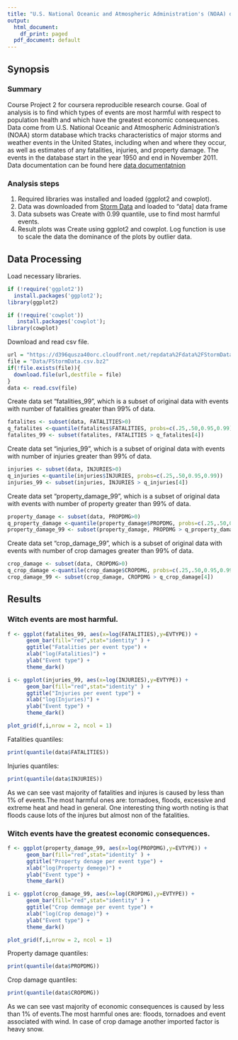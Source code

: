 ```yaml
---
title: "U.S. National Oceanic and Atmospheric Administration's (NOAA) data analize"
output:
  html_document:
    df_print: paged
  pdf_document: default
---
```

## Synopsis

### Summary

Course Project 2 for coursera reproducible research course. Goal of analysis is to find which types of events are most harmful with respect to population health and which have the greatest economic consequences.
Data come from  U.S. National Oceanic and Atmospheric Administration's (NOAA) storm database which tracks characteristics of major storms and weather events in the United States, including when and where they occur, as well as estimates of any fatalities, injuries, and property damage. The events in the database start in the year 1950 and end in November 2011. Data documentation can be found here [data documentatnion](https://d396qusza40orc.cloudfront.net/repdata%2Fpeer2_doc%2Fpd01016005curr.pdf) 


### Analysis steps
1. Required libraries was installed and loaded (ggplot2 and cowplot).
2. Data was downloaded from [Storm Data ](https://d396qusza40orc.cloudfront.net/repdata%2Fdata%2FStormData.csv.bz2) and loaded to "data] data frame
3. Data subsets was Create with 0.99 quantile, use to find most harmful events.
4. Result plots was Create using ggplot2 and cowplot. Log function is use to scale the data the dominance of the plots by outlier data.

## Data Processing

Load necessary libraries.
```r
if (!require('ggplot2')) 
  install.packages('ggplot2'); 
library(ggplot2)

if (!require('cowplot')) 
   install.packages('cowplot'); 
library(cowplot)

```
Download and read csv file.
```r
url = "https://d396qusza40orc.cloudfront.net/repdata%2Fdata%2FStormData.csv.bz2"
file = "Data/FStormData.csv.bz2"
if(!file.exists(file)){
  download.file(url,destfile = file)
}
data <- read.csv(file)
```
Create data set "fatalities_99", which is a subset of original data with events with number of fatalities greater than 99% of data.
```r
fatalites <- subset(data, FATALITIES>0)
q_fatalites <-quantile(fatalites$FATALITIES, probs=c(.25,.50,0.95,0.99))
fatalites_99 <- subset(fatalites, FATALITIES > q_fatalites[4])
```
Create data set "injuries_99", which is a subset of original data with events with number of injuries greater than 99% of data.
```r
injuries <- subset(data, INJURIES>0)
q_injuries <-quantile(injuries$INJURIES, probs=c(.25,.50,0.95,0.99))
injuries_99 <- subset(injuries, INJURIES > q_injuries[4])
```
Create data set "property_damage_99", which is a subset of original data with events with number of property greater than 99% of data.
```r
property_damage <- subset(data, PROPDMG>0)
q_property_damage <-quantile(property_damage$PROPDMG, probs=c(.25,.50,0.95,0.9998))
property_damage_99 <- subset(property_damage, PROPDMG > q_property_damage[4])
```
Create data set "crop_damage_99", which is a subset of original data with events with number of crop damages greater than 99% of data.
```r
crop_damage <- subset(data, CROPDMG>0)
q_crop_damage <-quantile(crop_damage$CROPDMG, probs=c(.25,.50,0.95,0.998))
crop_damage_99 <- subset(crop_damage, CROPDMG > q_crop_damage[4])
```

## Results

### Witch events are most harmful.

```r

f <- ggplot(fatalites_99, aes(x=log(FATALITIES),y=EVTYPE)) + 
      geom_bar(fill="red",stat="identity" ) + 
      ggtitle("Fatalities per event type") + 
      xlab("log(Fatalities)") +
      ylab("Event type") +
      theme_dark()

i <- ggplot(injuries_99, aes(x=log(INJURIES),y=EVTYPE)) + 
      geom_bar(fill="red",stat="identity" ) + 
      ggtitle("Injuries per event type") + 
      xlab("log(Injuries)") +
      ylab("Event type") +
      theme_dark()

plot_grid(f,i,nrow = 2, ncol = 1)
```

Fatalities quantiles:
```r
print(quantile(data$FATALITIES))
```
Injuries quantiles:
```r
print(quantile(data$INJURIES))
```
As we can see vast majority of fatalities and injures is caused by less than 1% of events.The most harmful ones are: tornadoes, floods, excessive and extreme heat and head in general. One interesting thing worth noting is that floods cause lots of the injures but almost non of the fatalities.  

### Witch events have the greatest economic consequences.
```r

f <- ggplot(property_damage_99, aes(x=log(PROPDMG),y=EVTYPE)) + 
      geom_bar(fill="red",stat="identity" ) + 
      ggtitle("Property denage per event type") + 
      xlab("log(Property demege)") +
      ylab("Event type") +
      theme_dark()

i <- ggplot(crop_damage_99, aes(x=log(CROPDMG),y=EVTYPE)) + 
      geom_bar(fill="red",stat="identity" ) + 
      ggtitle("Crop demmage per event type") + 
      xlab("log(Crop demage)") +
      ylab("Event type") +
      theme_dark()

plot_grid(f,i,nrow = 2, ncol = 1)
```

Property damage quantiles:
```r
print(quantile(data$PROPDMG))
```
Crop damage quantiles:
```r
print(quantile(data$CROPDMG))
```

As we can see vast majority of economic consequences is caused by less than 1% of events.The most harmful ones are: floods, tornadoes and event associated with wind. In case of crop damage another imported factor is heavy snow. 